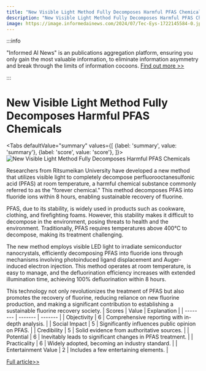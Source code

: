 ```yaml
---
title: "New Visible Light Method Fully Decomposes Harmful PFAS Chemicals"
description: "New Visible Light Method Fully Decomposes Harmful PFAS Chemicals"
image: https://image.informedainews.com/2024/07/Tec-Eys-1722145584-0.jpg
---
```



:::info

"Informed AI News" is an publications aggregation platform, ensuring you only gain the most valuable information, to eliminate information asymmetry and break through the limits of information cocoons.  [Find out more >>](/)

:::

# New Visible Light Method Fully Decomposes Harmful PFAS Chemicals


<Tabs
	defaultValue="summary"
	values={[
	{label: 'summary', value: 'summary'},
	{label: 'score', value: 'score'},
]}>
<TabItem value="summary">
<img
  src="https://image.informedainews.com/2024/07/Tec-Eys-1722145584-0.jpg"
  alt="New Visible Light Method Fully Decomposes Harmful PFAS Chemicals"
/>



Researchers from Ritsumeikan University have developed a new method that utilizes visible light to completely decompose perfluorooctanesulfonic acid (PFAS) at room temperature, a harmful chemical substance commonly referred to as the "forever chemical." This method decomposes PFAS into fluoride ions within 8 hours, enabling sustainable recovery of fluorine.

PFAS, due to its stability, is widely used in products such as cookware, clothing, and firefighting foams. However, this stability makes it difficult to decompose in the environment, posing threats to health and the environment. Traditionally, PFAS requires temperatures above 400°C to decompose, making its treatment challenging.

The new method employs visible LED light to irradiate semiconductor nanocrystals, efficiently decomposing PFAS into fluoride ions through mechanisms involving photoinduced ligand displacement and Auger-induced electron injection. This method operates at room temperature, is easy to manage, and the defluorination efficiency increases with extended illumination time, achieving 100% defluorination within 8 hours.

This technology not only revolutionizes the treatment of PFAS but also promotes the recovery of fluorine, reducing reliance on new fluorine production, and making a significant contribution to establishing a sustainable fluorine recovery society.
</TabItem>
<TabItem value="score">
	| Scores     | Value   | Explanation |
	| -------- | ------- | ------- |
	| Objectivity  | 6    | Comprehensive reporting with in-depth analysis.    |
	| Social Impact | 5     | Significantly influences public opinion on PFAS.    |
	| Credibility    | 5    | Solid evidence from authoritative sources.    |
	| Potential    | 6    | Inevitably leads to significant changes in PFAS treatment.    |
	| Practicality    | 6    | Widely adopted, becoming an industry standard.    |
	| Entertainment Value    | 2    | Includes a few entertaining elements.    |
</TabItem>
</Tabs>

[Full article>>](https://www.cnbeta.com.tw/articles/science/1440007.htm)
